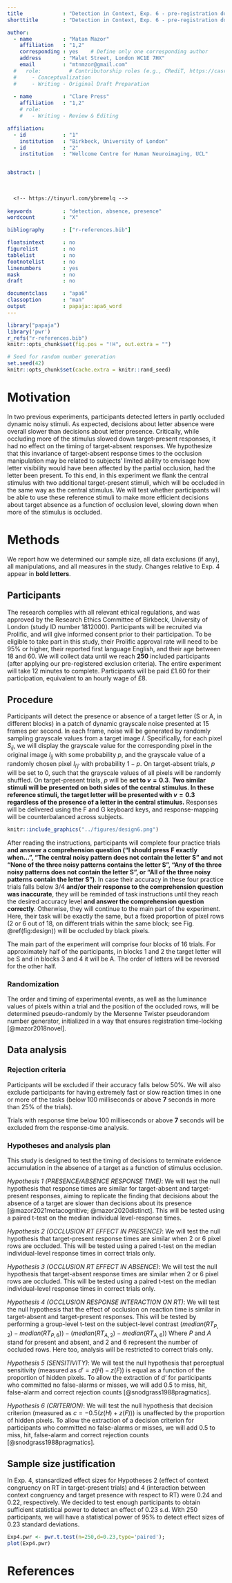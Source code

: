 ```yaml
---
title             : "Detection in Context, Exp. 6 - pre-registration document"
shorttitle        : "Detection in Context, Exp. 6 - pre-registration document"

author: 
  - name          : "Matan Mazor"
    affiliation   : "1,2"
    corresponding : yes    # Define only one corresponding author
    address       : "Malet Street, London WC1E 7HX"
    email         : "mtnmzor@gmail.com"
  #   role:         # Contributorship roles (e.g., CRediT, https://casrai.org/credit/)
  #     - Conceptualization
  #     - Writing - Original Draft Preparation
    
  - name          : "Clare Press"
    affiliation   : "1,2"
    # role:
    #   - Writing - Review & Editing

affiliation:
  - id            : "1"
    institution   : "Birkbeck, University of London"
  - id            : "2"
    institution   : "Wellcome Centre for Human Neuroimaging, UCL"


abstract: |
  
  
  
  <!-- https://tinyurl.com/ybremelq -->
  
keywords          : "detection, absence, presence"
wordcount         : "X"

bibliography      : ["r-references.bib"]

floatsintext      : no
figurelist        : no
tablelist         : no
footnotelist      : no
linenumbers       : yes
mask              : no
draft             : no

documentclass     : "apa6"
classoption       : "man"
output            : papaja::apa6_word
---
```


```r
library("papaja")
library('pwr')
r_refs("r-references.bib")
knitr::opts_chunk$set(fig.pos = "!H", out.extra = "")
```

```r
# Seed for random number generation
set.seed(42)
knitr::opts_chunk$set(cache.extra = knitr::rand_seed)
```

# Motivation

In two previous experiments, participants detected letters in partly occluded dynamic noisy stimuli. As expected, decisions about letter absence were overall slower than decisions about letter presence. Critically, while occluding more of the stimulus slowed down target-present responses, it had no effect on the timing of target-absent responses.
We hypothesize that this invariance of target-absent response times to the occlusion manipulation may be related to subjects' limited ability to envisage how letter visibility would have been affected by the partial occlusion, had the letter been present. To this end, in this experiment we flank the central stimulus with two additional target-present stimuli, which will be occluded in the same way as the central stimulus. We will test whether participants will be able to use these reference stimuli to make more efficient decisions about target absence as a function of occlusion level, slowing down when more of the stimulus is occluded.

# Methods
We report how we determined our sample size, all data exclusions (if any), all manipulations, and all measures in the study. Changes relative to Exp. 4 appear in **bold letters**.<!-- 21-word solution (Simmons, Nelson & Simonsohn, 2012; retrieved from http://ssrn.com/abstract=2160588) -->

## Participants

The research complies with all relevant ethical regulations, and was approved by the Research Ethics Committee of Birkbeck, University of London (study ID number 1812000). Participants will be recruited via Prolific, and will give informed consent prior to their participation. To be eligible to take part in this study, their Prolific approval rate will need to be 95% or higher, their reported first language English, and their age between 18 and 60. We will  collect data until we reach **250** included participants (after applying our pre-registered exclusion criteria). The entire experiment will take 12 minutes to complete. Participants will be paid £1.60 for their participation, equivalent to an hourly wage of £8.

## Procedure

Participants will detect the presence or absence of a target letter (S or A, in different blocks) in a patch of dynamic grayscale noise presented at 15 frames per second. In each frame, noise will be generated by randomly sampling grayscale values from a target image $I$. Specifically, for each pixel $S_{ij}$, we will display the grayscale value for the corresponding pixel in the original image $I_{ij}$ with some probability $p$, and the grayscale value of a randomly chosen pixel $I_{i'j'}$ with probability $1-p$. On target-absent trials, $p$ will be set to $0$, such that the grayscale values of all pixels will be randomly shuffled. On target-present trials, $p$ will be **set to $v=0.3$**. **Two similar stimuli will be presented on both sides of the central stimulus. In these reference stimuli, the target letter will be presented with $v=0.3$ regardless of the presence of a letter in the central stimulus.** Responses will be delivered using the F and G keyboard keys, and response-mapping will be counterbalanced across subjects.

```r
knitr::include_graphics("../figures/design6.png")
```

After reading the instructions, participants will complete four practice trials **and answer a comprehension question ("I should press F exactly when...", "The central noisy pattern does not contain the letter S" and not "None of the three noisy patterns contains the letter S", "Any of the three noisy patterns does not contain the letter S", or "All of the three noisy patterns contain the letter S")**. In case their accuracy in these four practice trials falls below 3/4 **and/or their response to the comprehension question was inaccurate**, they will be reminded of task instructions until they reach the desired accuracy level **and answer the comprehension question correctly**. Otherwise, they will continue to the main part of the experiment. Here, their task will be exactly the same, but a fixed proportion of pixel rows (2 or 6 out of 18, on different trials within the same block; see Fig. \@ref(fig:design)) will be occluded by black pixels. 

The main part of the experiment will comprise four blocks of 16 trials. For approximately half of the participants, in blocks 1 and 2 the target letter will be S and in blocks 3 and 4 it will be A. The order of letters will be reversed for the other half. 

### Randomization

The order and timing of experimental events, as well as the luminance values of pixels within a trial and the position of the occluded rows, will be determined pseudo-randomly by the Mersenne Twister pseudorandom number generator, initialized in a way that ensures registration time-locking [@mazor2018novel]. 

## Data analysis

### Rejection criteria

Participants will be excluded if their accuracy falls below 50%. We will also exclude participants for having extremely fast or slow reaction times in one or more of the tasks (below 100 milliseconds or above **7** seconds in more than 25% of the trials). 

Trials with response time below 100 milliseconds or above **7** seconds will be excluded from the response-time analysis.

### Hypotheses and analysis plan

This study is designed to test the timing of decisions to terminate evidence accumulation in the absence of a target as a function of stimulus occlusion.

*Hypothesis 1 (PRESENCE/ABSENCE RESPONSE TIME)*: We will test the null hypothesis that response times are similar for target-absent and target-present responses, aiming to replicate the finding that decisions about the absence of a target are slower than decisions about its presence [@mazor2021metacognitive; @mazor2020distinct]. This will be tested using a paired t-test on the median individual level-response times. 

*Hypothesis 2 (OCCLUSION RT EFFECT IN PRESENCE)*: We will test the null hypothesis that target-present response times are similar when 2 or 6 pixel rows are occluded. This will be tested using a paired t-test on the median individual-level response times in correct trials only.

*Hypothesis 3 (OCCLUSION RT EFFECT IN ABSENCE)*: We will test the null hypothesis that target-absent response times are similar when 2 or 6 pixel rows are occluded. This will be tested using a paired t-test on the median individual-level response times in correct trials only.

*Hypothesis 4 (OCCLUSION RESPONSE INTERACTION ON RT)*: We will test the null hypothesis that the effect of occlusion on reaction time is similar in target-absent and target-present responses. This will be tested by performing a group-level t-test on the subject-level contrast $(median(RT_{P,2})-median(RT_{P,6}))-(median(RT_{A,2})-median(RT_{A,6}))$ Where $P$ and $A$ stand for present and absent, and 2 and 6 represent the number of occluded rows. Here too, analysis will be restricted to correct trials only.

*Hypothesis 5 (SENSITIVITY)*: We will test the null hypothesis that perceptual sensitivity (measured as $d'=z(H)-z(F)$) is equal as a function of the proportion of hidden pixels. To allow the extraction of d' for participants who committed no false-alarms or misses, we will add 0.5 to miss, hit, false-alarm and correct rejection counts [@snodgrass1988pragmatics].

*Hypothesis 6 (CRITERION)*: We will test the null hypothesis that decision criterion (measured as $c=-0.5(z(H)+z(F))$) is unaffected by the proportion of hidden pixels. To allow the extraction of a decision criterion for participants who committed no false-alarms or misses, we will add 0.5 to miss, hit, false-alarm and correct rejection counts [@snodgrass1988pragmatics].

## Sample size justification

In Exp. 4, stansardized effect sizes for Hypotheses 2 (effect of context congruency on RT in target-present trials) and 4 (interaction between context congruency and target presence with respect to RT) were $0.24$ and $0.22$, respectively. We decided to test enough participants to obtain sufficient statistical power to detect an effect of 0.23 s.d. With 250 participants, we will have a statistical power of 95% to detect effect sizes of $0.23$ standard deviations.


```r
Exp4.pwr <- pwr.t.test(n=250,d=0.23,type='paired');
plot(Exp4.pwr)
```

# References

\begingroup
\setlength{\parindent}{-0.5in}
\setlength{\leftskip}{0.5in}

<div id="refs" custom-style="Bibliography"></div>
\endgroup
